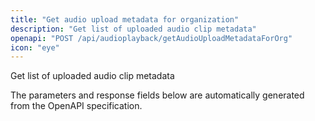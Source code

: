 ```yaml
---
title: "Get audio upload metadata for organization"
description: "Get list of uploaded audio clip metadata"
openapi: "POST /api/audioplayback/getAudioUploadMetadataForOrg"
icon: "eye"
---
```


Get list of uploaded audio clip metadata

<Note>
The parameters and response fields below are automatically generated from the OpenAPI specification.
</Note>
